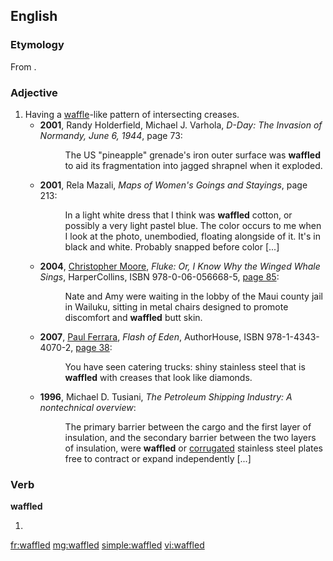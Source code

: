 ==English==

===Etymology===
From {{suffix|waffle|ed}}.

===Adjective===
{{en-adj}}

# Having a [[waffle]]-like pattern of intersecting creases.
#* '''2001''', Randy Holderfield, Michael J. Varhola, ''D-Day: The Invasion of Normandy, June 6, 1944'', page 73:
#*: The US "pineapple" grenade's iron outer surface was '''waffled''' to aid its fragmentation into jagged shrapnel when it exploded.
#* '''2001''', Rela Mazali, ''Maps of Women's Goings and Stayings'', page 213:
#*: In a light white dress that I think was '''waffled''' cotton, or possibly a very light pastel blue. The color occurs to me when I look at the photo, unembodied, floating alongside of it. It's in black and white. Probably snapped before color [...]
#* '''2004''', [[w:Christopher Moore|Christopher Moore]], ''Fluke: Or, I Know Why the Winged Whale Sings'', HarperCollins, ISBN 978-0-06-056668-5, [http://books.google.com/books?id=kdSkshe64PwC&pg=PA85&dq=waffled page 85]:
#*: Nate and Amy were waiting in the lobby of the Maui county jail in Wailuku, sitting in metal chairs designed to promote discomfort and '''waffled''' butt skin.
#* '''2007''', [[w:Paul Ferrara|Paul Ferrara]], ''Flash of Eden'', AuthorHouse, ISBN 978-1-4343-4070-2, [http://books.google.com/books?id=gvM5aaLLQdgC&pg=PA38&dq=waffled page 38]:
#*: You have seen catering trucks: shiny stainless steel that is '''waffled''' with creases that look like diamonds.
#* '''1996''', Michael D. Tusiani, ''The Petroleum Shipping Industry: A nontechnical overview'':
#*: The primary barrier between the cargo and the first layer of insulation, and the secondary barrier between the two layers of insulation, were '''waffled''' or [[corrugated]] stainless steel plates free to contract or expand independently [...]

===Verb===
'''waffled'''

# {{past of|waffle}}

[[fr:waffled]]
[[mg:waffled]]
[[simple:waffled]]
[[vi:waffled]]
